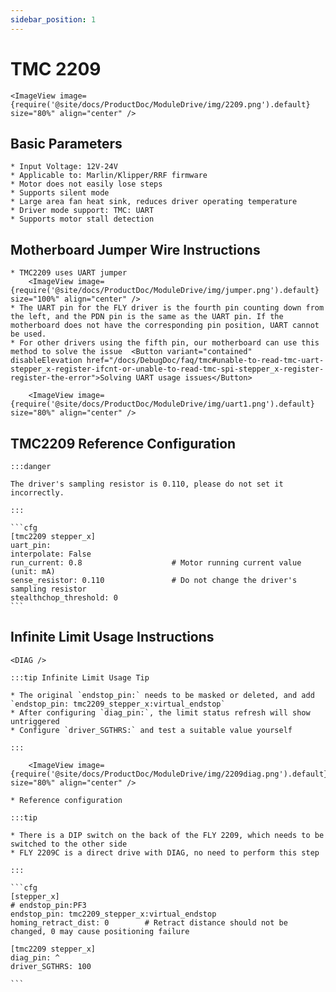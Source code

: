 ```yaml
---
sidebar_position: 1
---
```






# TMC 2209

    <ImageView image={require('@site/docs/ProductDoc/ModuleDrive/img/2209.png').default} size="80%" align="center" />

## Basic Parameters

    * Input Voltage: 12V-24V
    * Applicable to: Marlin/Klipper/RRF firmware
    * Motor does not easily lose steps
    * Supports silent mode
    * Large area fan heat sink, reduces driver operating temperature
    * Driver mode support: TMC: UART
    * Supports motor stall detection

## Motherboard Jumper Wire Instructions

    * TMC2209 uses UART jumper
        <ImageView image={require('@site/docs/ProductDoc/ModuleDrive/img/jumper.png').default} size="100%" align="center" />
    * The UART pin for the FLY driver is the fourth pin counting down from the left, and the PDN pin is the same as the UART pin. If the motherboard does not have the corresponding pin position, UART cannot be used.
    * For other drivers using the fifth pin, our motherboard can use this method to solve the issue  <Button variant="contained" disableElevation href="/docs/DebugDoc/faq/tmc#unable-to-read-tmc-uart-stepper_x-register-ifcnt-or-unable-to-read-tmc-spi-stepper_x-register-register-the-error">Solving UART usage issues</Button>

        <ImageView image={require('@site/docs/ProductDoc/ModuleDrive/img/uart1.png').default} size="80%" align="center" />

## TMC2209 Reference Configuration

    :::danger

    The driver's sampling resistor is 0.110, please do not set it incorrectly.

    :::

    ```cfg
    [tmc2209 stepper_x]
    uart_pin: 
    interpolate: False
    run_current: 0.8                    # Motor running current value (unit: mA)
    sense_resistor: 0.110               # Do not change the driver's sampling resistor
    stealthchop_threshold: 0
    ```

## Infinite Limit Usage Instructions

    <DIAG />

    :::tip Infinite Limit Usage Tip

    * The original `endstop_pin:` needs to be masked or deleted, and add `endstop_pin: tmc2209_stepper_x:virtual_endstop`
    * After configuring `diag_pin:`, the limit status refresh will show untriggered
    * Configure `driver_SGTHRS:` and test a suitable value yourself

    :::

        <ImageView image={require('@site/docs/ProductDoc/ModuleDrive/img/2209diag.png').default} size="80%" align="center" />

    * Reference configuration

    :::tip

    * There is a DIP switch on the back of the FLY 2209, which needs to be switched to the other side
    * FLY 2209C is a direct drive with DIAG, no need to perform this step

    :::

    ```cfg
    [stepper_x]
    # endstop_pin:PF3
    endstop_pin: tmc2209_stepper_x:virtual_endstop
    homing_retract_dist: 0        # Retract distance should not be changed, 0 may cause positioning failure

    [tmc2209 stepper_x]
    diag_pin: ^
    driver_SGTHRS: 100
    
    ```